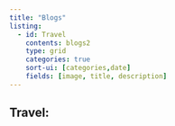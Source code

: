 ```yaml
---
title: "Blogs"
listing:
  - id: Travel
    contents: blogs2
    type: grid
    categories: true
    sort-ui: [categories,date]
    fields: [image, title, description]
---
```


## Travel:

::: {#Travel}

:::
